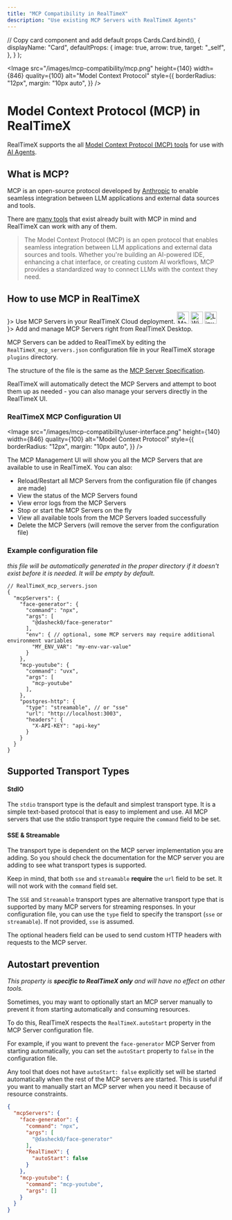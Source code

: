 ```yaml
---
title: "MCP Compatibility in RealTimeX"
description: "Use existing MCP Servers with RealTimeX Agents"
---
```



  // Copy card component and add default props
  Cards.Card.bind(),
  {
    displayName: "Card",
    defaultProps: {
      image: true,
      arrow: true,
      target: "_self",
    },
  }
);

<Image
  src="/images/mcp-compatibility/mcp.png"
  height={140}
  width={846}
  quality={100}
  alt="Model Context Protocol"
  style={{
    borderRadius: "12px",
    margin: "10px auto",
  }}
/>

# Model Context Protocol (MCP) in RealTimeX

RealTimeX supports the all [Model Context Protocol (MCP) tools](https://github.com/modelcontextprotocol/modelcontextprotocol) for use with [AI Agents](/agent/overview).

## What is MCP?

MCP is an open-source protocol developed by [Anthropic](https://www.anthropic.com/) to enable seamless integration between LLM applications and external data sources and tools.

There are [many tools](https://github.com/modelcontextprotocol/servers) that exist already built with MCP in mind and RealTimeX can work with any of them.

> The Model Context Protocol (MCP) is an open protocol that enables seamless integration between LLM applications and external data sources and tools. Whether you're building an AI-powered IDE, enhancing a chat interface, or creating custom AI workflows, MCP provides a standardized way to connect LLMs with the context they need.

## How to use MCP in RealTimeX

<div style={{
  display: "grid",
  gridTemplateColumns: "repeat(auto-fit, minmax(280px, 1fr))",
  gap: "1.2rem",
  margin: "2rem 0 2.2rem 0"
}}>
  <FeatureCard title="RealTimeX Cloud" href="/mcp-compatibility/cloud" icon={
    <img
      src="/images/os/clouds.svg"
      alt="Cloud"
      width="52"
      height="52"
      style={{
        display: "block",
        background: "#fff",
        borderRadius: "0.8em",
        boxShadow: "0 0 0 1px #eee",
        padding: "12px"
      }}
    />
  }>
    Use MCP Servers in your RealTimeX Cloud deployment.
  </FeatureCard>
  <FeatureCard title="RealTimeX Desktop" href="/mcp-compatibility/desktop" icon={
    <div style={{
      display: "flex",
      gap: "10px",
      alignItems: "center",
      background: "#fff",
      borderRadius: "0.8em",
      boxShadow: "0 0 0 1px #eee",
      padding: "8px 14px"
    }}>
      <img src="/images/os/apple.svg" alt="MacOs" width="28" height="28" style={{display: "block"}} />
      <img src="/images/os/windows.svg" alt="Windows" width="28" height="28" style={{display: "block"}} />
      <img src="/images/os/linux.svg" alt="Linux" width="28" height="28" style={{display: "block"}} />
    </div>
  }>
    Add and manage MCP Servers right from RealTimeX Desktop.
  </FeatureCard>
</div>


MCP Servers can be added to RealTimeX by editing the `RealTimeX_mcp_servers.json` configuration file in your RealTimeX storage `plugins` directory.

The structure of the file is the same as the [MCP Server Specification](https://github.com/modelcontextprotocol/servers?tab=readme-ov-file#using-an-mcp-client).

RealTimeX will automatically detect the MCP Servers and attempt to boot them up as needed - you can also manage your servers directly in the RealTimeX UI.

### RealTimeX MCP Configuration UI

<Image
  src="/images/mcp-compatibility/user-interface.png"
  height={140}
  width={846}
  quality={100}
  alt="Model Context Protocol"
  style={{
    borderRadius: "12px",
    margin: "10px auto",
  }}
/>

The MCP Management UI will show you all the MCP Servers that are available to use in RealTimeX. You can also:
- Reload/Restart all MCP Servers from the configuration file (if changes are made)
- View the status of the MCP Servers found
- View error logs from the MCP Servers
- Stop or start the MCP Servers on the fly
- View all available tools from the MCP Servers loaded successfully
- Delete the MCP Servers (will remove the server from the configuration file)

### Example configuration file

_this file will be automatically generated in the proper directory if it doesn't exist before it is needed. It will be empty by default._

```json5
// RealTimeX_mcp_servers.json
{
  "mcpServers": {
    "face-generator": {
      "command": "npx",
      "args": [
        "@dasheck0/face-generator"
      ],
      "env": { // optional, some MCP servers may require additional environment variables
        "MY_ENV_VAR": "my-env-var-value"
      }
    },
    "mcp-youtube": {
      "command": "uvx",
      "args": [
        "mcp-youtube"
      ],
    },
    "postgres-http": {
      "type": "streamable", // or "sse"
      "url": "http://localhost:3003",
      "headers": {
        "X-API-KEY": "api-key"
      }
    }
  }
}
```

## Supported Transport Types

#### StdIO

The `stdio` transport type is the default and simplest transport type. It is a simple text-based protocol that is easy to implement and use.
All MCP servers that use the stdio transport type require the `command` field to be set.

#### SSE & Streamable

<Callout type="info">
  The transport type is dependent on the MCP server implementation you are adding. So you should check the documentation for the MCP server you are adding to see what transport types is supported.
  
  Keep in mind, that both `sse` and `streamable` **require** the `url` field to be set. It will not work with the `command` field set.
</Callout>

The `SSE` and `Streamable` transport types are alternative transport type that is supported by many MCP servers for streaming responses.
In your configuration file, you can use the `type` field to specify the transport (`sse` or `streamable`). If not provided, `sse` is assumed.

The optional headers field can be used to send custom HTTP headers with requests to the MCP server.

## Autostart prevention

_This property is **specific to RealTimeX only** and will have no effect on other tools._

Sometimes, you may want to optionally start an MCP server manually to prevent it from starting automatically and consuming resources.

To do this, RealTimeX respects the `RealTimeX.autoStart` property in the MCP Server configuration file.

For example, if you want to prevent the `face-generator` MCP Server from starting automatically, you can set the `autoStart` property to `false` in the configuration file.

Any tool that does not have `autoStart: false` explicitly set will be started automatically when the rest of the MCP servers are started. This is useful if you want to manually start an MCP server when you need it because of resource constraints.

```json
{
  "mcpServers": {
    "face-generator": {
      "command": "npx",
      "args": [
        "@dasheck0/face-generator"
      ],
      "RealTimeX": {
        "autoStart": false
      }
    },
    "mcp-youtube": {
      "command": "mcp-youtube",
      "args": []
    }
  }
}
```

